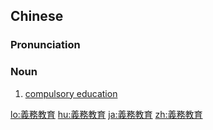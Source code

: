 {{also|义务教育}}
==Chinese==
{{zh-forms|s=义务教育|type=22}}

===Pronunciation===
{{zh-pron
|m=yìwù jiàoyù
|c=ji6 mou6 gaau3 juk6
|h=pfs=ngi-vu kau-yuk
|mn=gī-bū kàu-io̍k
|cat=n
}}

===Noun===
{{zh-noun}}

# {{label|zh|legal|education}} [[compulsory education]]

[[lo:義務教育]]
[[hu:義務教育]]
[[ja:義務教育]]
[[zh:義務教育]]